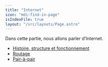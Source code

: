 ```yaml
---
title: "Internet"
icon: "mdi:find-in-page"
isIndexFile: true
layout: "/src/layouts/Page.astro"
---
```


Dans cette partie, nous allons parler d’Internet.
- [Histoire, structure et fonctionnement](fonctionnement)
- [Routage](routage)
- [Pair-à-pair](p2p)
